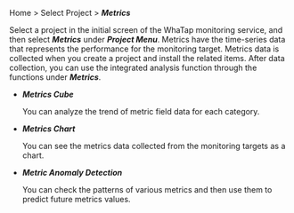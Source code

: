 Home > Select Project > **_Metrics_**

Select a project in the initial screen of the WhaTap monitoring service, and then select **_Metrics_** under **_Project Menu_**. Metrics have the time-series data that represents the performance for the monitoring target. Metrics data is collected when you create a project and install the related items. After data collection, you can use the integrated analysis function through the functions under **_Metrics_**.

- **_Metrics Cube_**

  You can analyze the trend of metric field data for each category.

- **_Metrics Chart_**

  You can see the metrics data collected from the monitoring targets as a chart.

- **_Metric Anomaly Detection_**

  You can check the patterns of various metrics and then use them to predict future metrics values.
